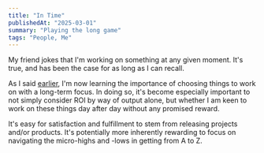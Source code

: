 ```yaml
---
title: "In Time"
publishedAt: "2025-03-01"
summary: "Playing the long game"
tags: "People, Me"
---
```


My friend jokes that I'm working on something at any given moment. It's true, and has been the case for as long as I can recall. 

As I said [earlier](https://adejuyigbe.com/blog/intuit), I'm now learning the importance of choosing things to work on with a long-term focus. In doing so, it's become especially important to not simply consider ROI by way of output alone, but whether I am keen to work on these things day after day without any promised reward. 

It's easy for satisfaction and fulfillment to stem from releasing projects and/or products. It's potentially more inherently rewarding to focus on navigating the micro-highs and -lows in getting from A to Z.
